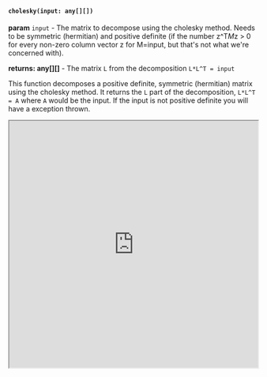 

#### `cholesky(input: any[][])`

**param** `input` - The matrix to decompose using the cholesky method. Needs to be symmetric (hermitian) and positive definite (if the number z^T*M*z > 0 for every non-zero column vector z for M=input, but that's not what we're concerned with).

**returns: any[][]** - The matrix `L` from the decomposition `L*L^T = input`

This function decomposes a positive definite, symmetric (hermitian) matrix using the cholesky method. It returns the `L` part of the decomposition, `L*L^T = A` where `A` would be the input. If the input is not positive definite you will have a exception thrown. 


<iframe src="https://hlab.app/s/docs/cholesky_hbook"
    width="100%"
    height="500px">
  </iframe>
